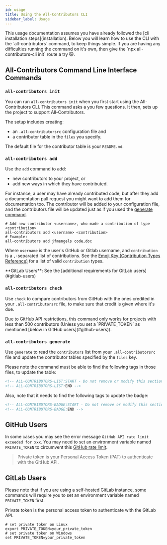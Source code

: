```yaml
---
id: usage
title: Using the All-Contributors CLI
sidebar_label: Usage
---
```


<Aside type="tip"> This usage documentation assumes you have already followed the [cli installation steps](installation). Below you will learn how to use the CLI with the `all-contributors` command, to keep things simple. If you are having any difficulties running the command on it's own, then give the `npx all-contributors-cli init` route a try 😺.</Aside>

## All-Contributors Command Line Interface Commands

### `all-contributors init`

You can run `all-contributors init` when you first start using the All-Contributors CLI. This command asks a you few questions. It then, sets up the project to support All-Contributors.

The setup includes creating:

* an `.all-contributorsrc` configuration file and
* a contributor table in the `files` you specify.

The default file for the contributor table is your `README.md`.

### `all-contributors add`

Use the `add` command to add:

* new contributors to your project, or
* add new ways in which they have contributed.

For instance, a user may have already contributed code, but after they add a documentation pull request you might want to add them for documentation too. The contributor will be added to your configuration file, and the
contributors file will be updated just as if you used the [generate command](#all-contributors-generate).

```console
# Add new contributor <username>, who made a contribution of type <contribution>
all-contributors add <username> <contribution>
# Example:
all-contributors add jfmengels code,doc
```

Where `username` is the user's GitHub or Gitlab username, and `contribution` is a
`,`-separated list of contributions. See the [Emoji Key (Contribution Types Reference)](../../emoji-key)
for a list of valid `contribution` types.

<Aside type="tip"> **GitLab Users**: See the [additional requirements for GitLab users](#gitlab-users) </Aside>

### `all-contributors check`

Use `check` to compare contributors from GitHub with the ones credited in your
`.all-contributorsrc` file, to make sure that credit is given where
it's due.

<Aside type="note"> Due to GitHub API restrictions, this command only works for projects with less than 500 contributors (Unless you set a `PRIVATE_TOKEN` as mentioned [below in GitHub users](#github-users)). </Aside>

### `all-contributors generate`

Use `generate` to read the `contributors` list from your `.all-contributorsrc` file
and update the contributor tables specified by the `files` key.

Please note the command must be able to find the following tags in those files, to update the table:

```markdown
<!-- ALL-CONTRIBUTORS-LIST:START - Do not remove or modify this section -->
<!-- ALL-CONTRIBUTORS-LIST:END -->
```

Also, note that it needs to find the following tags to update the badge:

```markdown
<!-- ALL-CONTRIBUTORS-BADGE:START - Do not remove or modify this section -->
<!-- ALL-CONTRIBUTORS-BADGE:END -->
```

## GitHub Users

In some cases you may see the error message `GitHub API rate limit exceeded for xxx`. You may need to set an environment variable named `PRIVATE_TOKEN` to circumvent this [GitHub rate limit](https://developer.github.com/v3/rate_limit/).

> Private token is your Personal Access Token (PAT) to authenticate with the GitHub API.

## GitLab Users

Please note that if you are using a self-hosted GitLab instance,
some commands will require you to set an environment variable named `PRIVATE_TOKEN` first.

<Aside type="tip"> Private token is the personal access token to authenticate with the GitLab API.</Aside>

```console
# set private token on Linux
export PRIVATE_TOKEN=your_private_token
# set private token on Windows
set PRIVATE_TOKEN=your_private_token
```
